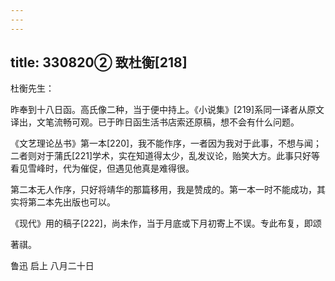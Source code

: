 ```yaml
---
---
---
```

title: 330820② 致杜衡[218]
---




杜衡先生：

昨奉到十八日函。高氏像二种，当于便中持上。《小说集》[219]系同一译者从原文译出，文笔流畅可观。已于昨日函生活书店索还原稿，想不会有什么问题。

《文艺理论丛书》第一本[220]，我不能作序，一者因为我对于此事，不想与闻；二者则对于蒲氏[221]学术，实在知道得太少，乱发议论，贻笑大方。此事只好等看见雪峰时，代为催促，但遇见他真是难得很。

第二本无人作序，只好将靖华的那篇移用，我是赞成的。第一本一时不能成功，其实将第二本先出版也可以。

《现代》用的稿子[222]，尚未作，当于月底或下月初寄上不误。专此布复，即颂

著祺。

鲁迅 启上 八月二十日
